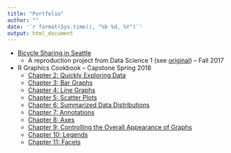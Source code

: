 ```yaml
---
title: "Portfolio"
author: ""
date: '`r format(Sys.time(), "%b %d, %Y")`'
output: html_document
---
```


- [Bicycle Sharing in Seattle](./Projects/Duplication_Project.html)
    - A reproduction project from Data Science 1 (see [original](https://amber.rbind.io/projects/2016/11/10/bicyclesseattle/)) -- Fall 2017
  
  
- R Graphics Cookbook -- Capstone Spring 2018
    - [Chapter 2: Quickly Exploring Data](./Projects/R_cookbook/Chapter_2.html)
    - [Chapter 3: Bar Graphs](./Projects/R_cookbook/Chapter_3.html)
    - [Chapter 4: Line Graphs](./Projects/R_cookbook/Chapter_4.html)
    - [Chapter 5: Scatter Plots](./Projects/R_cookbook/Chapter_5.html)
    - [Chapter 6: Summarized Data Distributions](./Projects/R_cookbook/Chapter_6.html)
    - [Chapter 7: Annotations](./Projects/R_cookbook/Chapter_7.html)
    - [Chapter 8: Axes](./Projects/R_cookbook/Chapter_8.html)
    - [Chapter 9: Controlling the Overall Appearance of Graphs](./Projects/R_cookbook/Chapter_9.html)
    - [Chapter 10: Legends](./Projects/R_cookbook/Chapter_10.html)
    - [Chapter 11: Facets](./Projects/R_cookbook/Chapter_11.html)